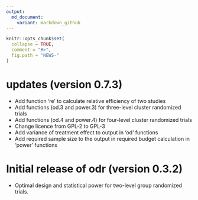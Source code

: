 ---
output:
  md_document:
    variant: markdown_github
---

<!-- NEWS.md is generated from NEWS.Rmd. Please edit that file -->

```{r, echo = FALSE}
knitr::opts_chunk$set(
  collapse = TRUE,
  comment = "#>",
  fig.path = "NEWS-"
)
```


# updates (version 0.7.3)
- Add function 're' to calculate relative efficiency of two studies
- Add functions (od.3 and power.3) for three-level cluster randomized trials 
- Add functions (od.4 and power.4) for four-level cluster randomized trials 
- Change licence from GPL-2 to GPL-3
- Add variance of treatment effect to output in 'od' functions
- Add required sample size to the output in required budget calculation in 'power' functions 

# Initial release of odr (version 0.3.2)
- Optimal design and statistical power for two-level group randomized trials.
